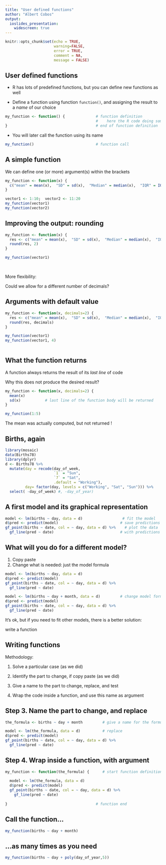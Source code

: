 ```yaml
---
title: "User defined functions"
author: "Albert Cobos"
output: 
  ioslides_presentation:
    widescreen: true
---
```


```r
knitr::opts_chunk$set(echo = TRUE, 
                      warning=FALSE, 
                      error = TRUE,
                      comment = NA,
                      message = FALSE)
```

## User defined functions

- R has lots of predefined functions, but you can define new functions as well

- Define a function using function ```function()```, and assigning the result to a *name* of our choice 


```r
my_function <- function() {              # function definition
                                         #    here the R code doing something
}                                        # end of function definition

```

- You will later call the function using its name

```r
my_function()                            # function call

```



## A simple function

We can define one (or more) argument(s) within the brackets

```r
my_function <- function(x) {        
  c("mean" = mean(x),  "SD" = sd(x),  "Median" = median(x),  "IQR" = IQR(x))
}                                  

vector1 <- 1:10;  vector2 <- 11:20
my_function(vector1) 
my_function(vector2) 
```

## Improving the output: rounding

```r
my_function <- function(x) {        
  res <- c("mean" = mean(x),  "SD" = sd(x),  "Median" = median(x),  "IQR" = IQR(x))
  round(res, 2)
}                                  

my_function(vector1) 
```

</br>

More flexibility: 

Could we allow for a different number of decimals? 

## Arguments with default value

```r
my_function <- function(x, decimals=2) {        
  res <- c("mean" = mean(x),  "SD" = sd(x),  "Median" = median(x),  "IQR" = IQR(x))
  round(res, decimals)
}                                  

my_function(vector1) 
my_function(vector1, 4) 
 
```


## What the function returns

A function always returns the result of its *last line* of code

Why this does not produce the desired result?

```r
my_function <- function(x, decimals=2) { 
  mean(x)
  sd(x)           # last line of the function body will be returned
}     

my_function(1:5)
```

The mean was actually computed, but not returned !

## Births, again

```r
library(mosaic)
data(Births78)
library(dplyr)
d <- Births78 %>%
  mutate(day = recode(day_of_week, 
                      `1` = "Sun",
                      `7` = "Sat",
                      .default = "Working"),
         day= factor(day, levels = c("Working", "Sat", "Sun"))) %>%
  select( -day_of_week) #, -day_of_year)
```


## A first model and its graphical representation

```r
model <- lm(births ~ day, data = d)                  # fit the model
d$pred <- predict(model)                            # save predictions
gf_point(births ~ date, col = ~ day, data = d) %>%    # plot the data
  gf_line(pred ~ date)                              # with predictions

```

## What will you do for a different model?

1. Copy paste
2. Change what is needed: just the model formula

```r
model <- lm(births ~ day, data = d)                  
d$pred <- predict(model)                            
gf_point(births ~ date, col = ~ day, data = d) %>%    
  gf_line(pred ~ date)                              

model <- lm(births ~ day + month, data = d)         # change model formula
d$pred <- predict(model)                            
gf_point(births ~ date, col = ~ day, data = d) %>%    
  gf_line(pred ~ date)                         
```

It's ok, but if you need to fit other models, there is a better solution:

write a function

## Writing functions

Methodology: 

1. Solve a particular case (as we did)

2. Identify the part to change, if copy paste (as we did)

3. Give a name to the part to change, replace, and test

4. Wrap the code inside a function, and use this name as argument

## Step 3. Name the part to change, and replace

```r
the_formula <- births ~ day + month         # give a name for the formula

model <- lm(the_formula, data = d)          # replace
d$pred <- predict(model)                            
gf_point(births ~ date, col = ~ day, data = d) %>%    
  gf_line(pred ~ date)                         
```

## Step 4. Wrap inside a function, with argument

```r
my_function <- function(the_formula) {      # start function definition (argument_name)
  
  model <- lm(the_formula, data = d)          
  d$pred <- predict(model)                            
  gf_point(births ~ date, col = ~ day, data = d) %>%    
    gf_line(pred ~ date)                            
  
}                                        # function end


```

## Call the function...

```r
my_function(births ~ day + month)
```

## ...as many times as you need

```r
my_function(births ~ day + poly(day_of_year,5))
```

